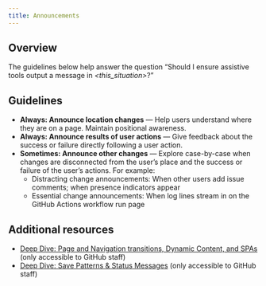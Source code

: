 ```yaml
---
title: Announcements
---
```


## Overview

The guidelines below help answer the question “Should I ensure assistive tools output a message in _<this_situation>_?”

## Guidelines

- **Always: Announce location changes** — Help users understand where they are on a page. Maintain positional awareness.
- **Always: Announce results of user actions** — Give feedback about the success or failure directly following a user action.
- **Sometimes: Announce other changes** — Explore case-by-case when changes are disconnected from the user’s place and the success or failure of the user’s actions. For example:
  - Distracting change announcements: When other users add issue comments; when presence indicators appear
  - Essential change announcements: When log lines stream in on the GitHub Actions workflow run page

## Additional resources

- [Deep Dive: Page and Navigation transitions, Dynamic Content, and SPAs](https://github.com/github/accessibility/blob/main/docs/deep-dive-notes/2022-03-02-page-transitions.md) (only accessible to GitHub staff)
- [Deep Dive: Save Patterns & Status Messages](https://github.com/github/accessibility/blob/main/docs/deep-dive-notes/2021-11-19-save-patterns-and-status-messages.md) (only accessible to GitHub staff)
